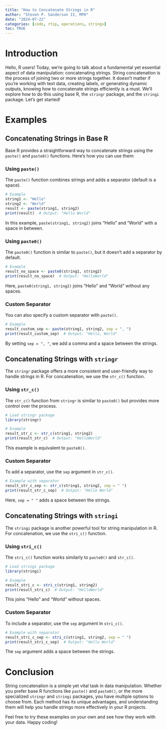 ```yaml
---
title: "How to Concatenate Strings in R"
author: "Steven P. Sanderson II, MPH"
date: "2024-07-22"
categories: [code, rtip, operations, strings]
toc: TRUE
---
```


# Introduction

Hello, R users! Today, we’re going to talk about a fundamental yet essential aspect of data manipulation: concatenating strings. String concatenation is the process of joining two or more strings together. It doesn't matter if you're working with text data, creating labels, or generating dynamic outputs, knowing how to concatenate strings efficiently is a must. We'll explore how to do this using base R, the `stringr` package, and the `stringi` package. Let's get started!

# Examples

## Concatenating Strings in Base R

Base R provides a straightforward way to concatenate strings using the `paste()` and `paste0()` functions. Here’s how you can use them:

### Using `paste()`

The `paste()` function combines strings and adds a separator (default is a space).

```r
# Example
string1 <- "Hello"
string2 <- "World"
result <- paste(string1, string2)
print(result)  # Output: "Hello World"
```

In this example, `paste(string1, string2)` joins "Hello" and "World" with a space in between.

### Using `paste0()`

The `paste0()` function is similar to `paste()`, but it doesn't add a separator by default.

```r
# Example
result_no_space <- paste0(string1, string2)
print(result_no_space)  # Output: "HelloWorld"
```

Here, `paste0(string1, string2)` joins "Hello" and "World" without any spaces.

### Custom Separator

You can also specify a custom separator with `paste()`.

```r
# Example
result_custom_sep <- paste(string1, string2, sep = ", ")
print(result_custom_sep)  # Output: "Hello, World"
```

By setting `sep = ", "`, we add a comma and a space between the strings.

## Concatenating Strings with `stringr`

The `stringr` package offers a more consistent and user-friendly way to handle strings in R. For concatenation, we use the `str_c()` function.

### Using `str_c()`

The `str_c()` function from `stringr` is similar to `paste0()` but provides more control over the process.

```r
# Load stringr package
library(stringr)

# Example
result_str_c <- str_c(string1, string2)
print(result_str_c)  # Output: "HelloWorld"
```

This example is equivalent to `paste0()`.

### Custom Separator

To add a separator, use the `sep` argument in `str_c()`.

```r
# Example with separator
result_str_c_sep <- str_c(string1, string2, sep = " ")
print(result_str_c_sep)  # Output: "Hello World"
```

Here, `sep = " "` adds a space between the strings.

## Concatenating Strings with `stringi`

The `stringi` package is another powerful tool for string manipulation in R. For concatenation, we use the `stri_c()` function.

### Using `stri_c()`

The `stri_c()` function works similarly to `paste0()` and `str_c()`.

```r
# Load stringi package
library(stringi)

# Example
result_stri_c <- stri_c(string1, string2)
print(result_stri_c)  # Output: "HelloWorld"
```

This joins "Hello" and "World" without spaces.

### Custom Separator

To include a separator, use the `sep` argument in `stri_c()`.

```r
# Example with separator
result_stri_c_sep <- stri_c(string1, string2, sep = " ")
print(result_stri_c_sep)  # Output: "Hello World"
```

The `sep` argument adds a space between the strings.

# Conclusion

String concatenation is a simple yet vital task in data manipulation. Whether you prefer base R functions like `paste()` and `paste0()`, or the more specialized `stringr` and `stringi` packages, you have multiple options to choose from. Each method has its unique advantages, and understanding them will help you handle strings more effectively in your R projects.

Feel free to try these examples on your own and see how they work with your data. Happy coding!